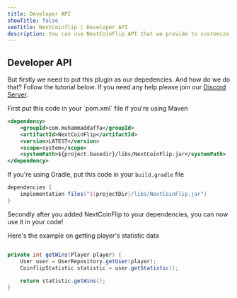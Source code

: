 ```yaml
---
title: Developer API
showTitle: false
seoTitle: NextCoinflip | Developer API
description: You can use NextCoinFlip API that we provide to customize to your likings!
---
```



## Developer API

But firstly we need to put this plugin as our depedencies. And how do we do that? Follow the tutorial below.
<Callout>If you need any help please join our [Discord Server](https://muhammaddaffa.com/discord).</Callout>

<Steps>
<Step>
First put this code in your `pom.xml` file if you're using Maven

```xml
<dependency>
    <groupId>com.muhammaddaffa</groupId>
    <artifactId>NextCoinFlip</artifactId>
    <version>LATEST</version>
    <scope>system</scope>
    <systemPath>${project.basedir}/libs/NextCoinFlip.jar</systemPath>
</dependency>
```
If you're using Gradle, put this code in your `build.gradle` file

```groovy
dependencies {
    implementation files("${projectDir}/libs/NextCoinFlip.jar")
}
```

</Step>
<Step>
Secondly after you added NextCoinFlip to your dependencies, you can now use it in your code!

Here's the example on getting player's statistic data

```java

private int getWins(Player player) {
    User user = UserRepository.getUser(player);
    CoinflipStatistic statistic = user.getStatistic();
    
    return statistic.getWins();
}
```
</Step>
</Steps>